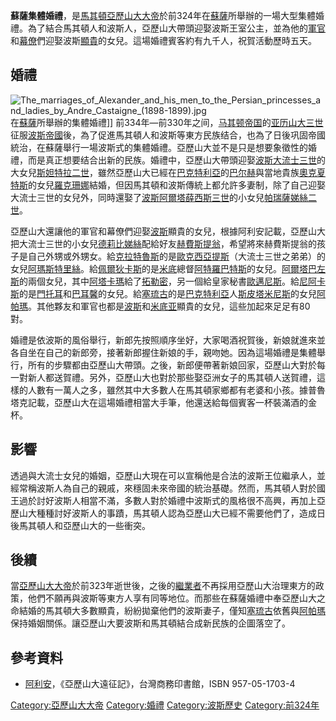 '''蘇薩集體婚禮'''，是[[馬其頓王國|馬其頓]][[亞歷山大大帝|亞歷山大大帝]]於前324年在[[蘇薩|蘇薩]]所舉辦的一場大型集體婚禮。為了結合馬其頓人和波斯人，亞歷山大帶頭迎娶波斯王室公主，並為他的[[軍官|軍官]]和[[幕僚|幕僚]]們迎娶波斯[[顯貴|顯貴]]的女兒。這場婚禮賓客約有九千人，祝賀活動歷時五天。

== 婚禮 ==
[[Image:The_marriages_of_Alexander_and_his_men_to_the_Persian_princesses_and_ladies_by_Andre_Castaigne_(1898-1899).jpg|thumb]]在[[蘇薩|蘇薩]]所舉辦的集體婚禮]]
前334年—前330年之间，[[马其顿帝国|马其顿帝国]]的[[亞歷山大大帝|亚历山大三世]]征服[[阿契美尼德王朝|波斯帝國]]後，為了促進馬其頓人和波斯等東方民族结合，也為了日後巩固帝國統治，在蘇薩舉行一場波斯式的集體婚禮。亞歷山大並不是只是想要象徵性的婚禮，而是真正想要结合出新的民族。婚禮中，亞歷山大帶頭迎娶[[阿契美尼德王朝|波斯]][[大流士三世|大流士三世]]的大女兒[[斯妲特拉二世|斯妲特拉二世]]，雖然亞歷山大已經在[[巴克特利亞|巴克特利亞]]的[[巴尔赫|巴尔赫]]與當地貴族[[奧克夏特斯|奧克夏特斯]]的女兒[[羅克珊娜|羅克珊娜]]結婚，但因馬其頓和波斯傳統上都允許多妻制，除了自己迎娶大流士三世的女兒外，同時還娶了[[阿契美尼德王朝|波斯]][[阿爾塔薛西斯三世|阿爾塔薛西斯三世]]的小女兒[[帕瑞薩娣絲二世|帕瑞薩娣絲二世]]。

亞歷山大還讓他的軍官和幕僚們迎娶[[阿契美尼德王朝|波斯]]顯貴的女兒，根據阿利安記載，亞歷山大把大流士三世的小女兒[[德莉比娣絲|德莉比娣絲]]配給好友[[赫費斯提翁|赫費斯提翁]]，希望將來赫費斯提翁的孩子是自己外甥或外甥女。給[[克拉特魯斯_(繼業者)|克拉特魯斯]]的是[[波斯的歐克西亞提斯|歐克西亞提斯]]（大流士三世之弟弟）的女兒[[阿瑪斯特里絲|阿瑪斯特里絲]]。給[[佩爾狄卡斯|佩爾狄卡斯]]的是[[米底|米底]]總督[[阿特羅巴特斯|阿特羅巴特斯]]的女兒。[[弗里吉亞的阿爾塔巴左斯|阿爾塔巴左斯]]的兩個女兒，其中[[阿塔卡瑪|阿塔卡瑪]]給了[[托勒密一世|拓勒密]]，另一個給皇家秘書[[歐邁尼斯|歐邁尼斯]]。給[[尼阿卡斯|尼阿卡斯]]的是[[羅德島的門托耳|門托耳]]和[[巴耳馨|巴耳馨]]的女兒。給[[塞琉古一世|塞琉古]]的是[[巴克特利亞|巴克特利亞]]人[[斯皮塔米尼斯|斯皮塔米尼斯]]的女兒[[阿帕瑪|阿帕瑪]]。其他夥友和軍官也都是[[阿契美尼德王朝|波斯]]和[[米底亚|米底亚]]顯貴的女兒，這些加起來足足有80對。

婚禮是依波斯的風俗舉行，新郎先按照順序坐好，大家喝酒祝賀後，新娘就進來並各自坐在自己的新郎旁，接著新郎握住新娘的手，親吻她。因為這場婚禮是集體舉行，所有的步驟都由亞歷山大帶頭。之後，新郎便帶著新娘回家，亞歷山大對於每一對新人都送賀禮。另外，亞歷山大也對於那些娶亞洲女子的馬其頓人送賀禮，這樣的人數有一萬人之多，雖然其中大多數人在馬其頓家鄉都有老婆和小孩。據普魯塔克記載，亞歷山大在這場婚禮相當大手筆，他還送給每個賓客一杯裝滿酒的金杯。

== 影響 ==
透過與大流士女兒的婚姻，亞歷山大現在可以宣稱他是合法的波斯王位繼承人，並經常稱波斯人為自己的親戚，來穩固未來帝國的統治基礎。然而，馬其頓人對於國王過於討好波斯人相當不滿，多數人對於婚禮中波斯式的風格很不高興，再加上亞歷山大種種討好波斯人的事蹟，馬其頓人認為亞歷山大已經不需要他們了，造成日後馬其頓人和亞歷山大的一些衝突。

== 後續 ==
當[[亞歷山大大帝|亞歷山大大帝]]於前323年逝世後，之後的[[繼業者|繼業者]]不再採用亞歷山大治理東方的政策，他們不願再與波斯等東方人享有同等地位。而那些在蘇薩婚禮中奉亞歷山大之命結婚的馬其頓大多數顯貴，紛紛拋棄他們的波斯妻子，僅知[[塞琉古一世|塞琉古]]依舊與[[阿帕瑪|阿帕瑪]]保持婚姻關係。讓亞歷山大要波斯和馬其頓結合成新民族的企圖落空了。

== 參考資料 ==
*[[阿利安|阿利安]]，《亞歷山大遠征記》，台灣商務印書館，ISBN 957-05-1703-4

[[Category:亞歷山大大帝|Category:亞歷山大大帝]]
[[Category:婚禮|Category:婚禮]]
[[Category:波斯歷史|Category:波斯歷史]]
[[Category:前324年|Category:前324年]]